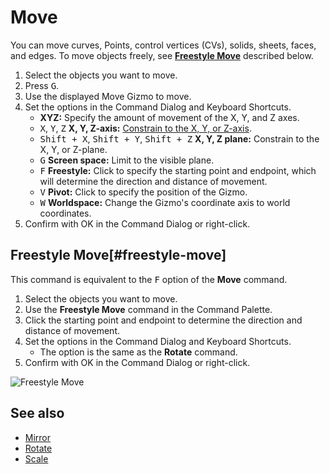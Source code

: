 
# Move

<Reference shortcut="G" command="Move" button="Left of Command Bar" />

You can move curves, Points, control vertices (CVs), solids, sheets, faces, and edges.
To move objects freely, see [**Freestyle Move**](#freestyle-move) described below.

1. Select the objects you want to move.
2. Press <kbd>G</kbd>.
3. Use the displayed Move Gizmo to move.
4. Set the options in the Command Dialog and Keyboard Shortcuts.
   - **XYZ:** Specify the amount of movement of the X, Y, and Z axes.
   - <kbd>X</kbd>, <kbd>Y</kbd>, <kbd>Z</kbd> **X, Y, Z-axis:** [Constrain to the X, Y, or Z-axis](./sketching-essentials#constrain-to-the-x-y-or-z-axis).
   - <kbd>Shift + X</kbd>, <kbd>Shift + Y</kbd>, <kbd>Shift + Z</kbd> **X, Y, Z plane:** Constrain to the X, Y, or Z-plane.
   - <kbd>G</kbd> **Screen space:** Limit to the visible plane.
   - <kbd>F</kbd> **Freestyle:** Click to specify the starting point and endpoint, which will determine the direction and distance of movement.
   - <kbd>V</kbd> **Pivot:** Click to specify the position of the Gizmo.
   - <kbd>W</kbd> **Worldspace:** Change the Gizmo's coordinate axis to world coordinates.
4. Confirm with OK in the Command Dialog or right-click.

## Freestyle Move[#freestyle-move]

This command is equivalent to the <kbd>F</kbd> option of the **Move** command.

1. Select the objects you want to move.
2. Use the **Freestyle Move**  command in the Command Palette.
3. Click the starting point and endpoint to determine the direction and distance of movement.
4. Set the options in the Command Dialog and Keyboard Shortcuts.
   - The option is the same as the **Rotate** command.
4. Confirm with OK in the Command Dialog or right-click.

![Freestyle Move](/img/freestyle-move.gif)

## See also
- [Mirror](./mirror)
- [Rotate](./rotate)
- [Scale](./scale)



